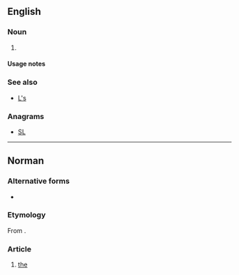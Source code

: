 {{also|ls|Ls|LS|.ls|'ls|L.S.|L&S|L's}}

==English==

===Noun===
{{head|en|noun plural form}}

# {{plural of|l|lang=en}}

====Usage notes====
{{U:en:plurals of letters}}

===See also===
* [[L's]]

===Anagrams===
* [[SL#English|SL]]

----

==Norman==

===Alternative forms===
* {{l|nrf|les}}

===Etymology===
From {{etyl|fro|nrf}} {{m|fro|les}}.

===Article===
{{head|nrf|article|g=p|singular|l'}}

# {{lb|nrf|Jersey}} [[the]] {{qualifier|plural definite article}}